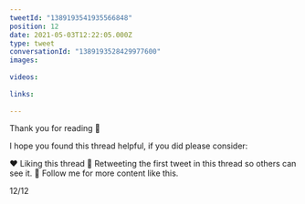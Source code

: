 ```yaml
---
tweetId: "1389193541935566848"
position: 12
date: 2021-05-03T12:22:05.000Z
type: tweet
conversationId: "1389193528429977600"
images:
  
videos:
  
links:
  
---
```

Thank you for reading 🙏 

I hope you found this thread helpful, if you did please consider:

❤️ Liking this thread
🔄 Retweeting the first tweet in this thread so others can see it.
👤 Follow me for more content like this.

12/12
